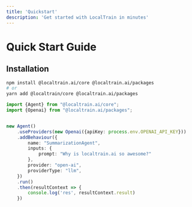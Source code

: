 ```yaml
---
title: 'Quickstart'
description: 'Get started with LocalTrain in minutes'
---
```


# Quick Start Guide

## Installation

```bash
npm install @localtrain.ai/core @localtrain.ai/packages
# or
yarn add @localtrain/core @localtrain.ai/packages
```

```typescript
import {Agent} from "@localtrain.ai/core";
import {Openai} from "@localtrain.ai/packages";


new Agent()
    .useProviders(new Openai({apiKey: process.env.OPENAI_API_KEY}))
    .addBehaviour({
        name: "SummarizationAgent",
        inputs: {
            prompt: "Why is localtrain.ai so awesome?"
        },
        provider: "open-ai",
        providerType: "llm",
    })
    .run()
    .then(resultContext => {
        console.log('res', resultContext.result)
    })
```
